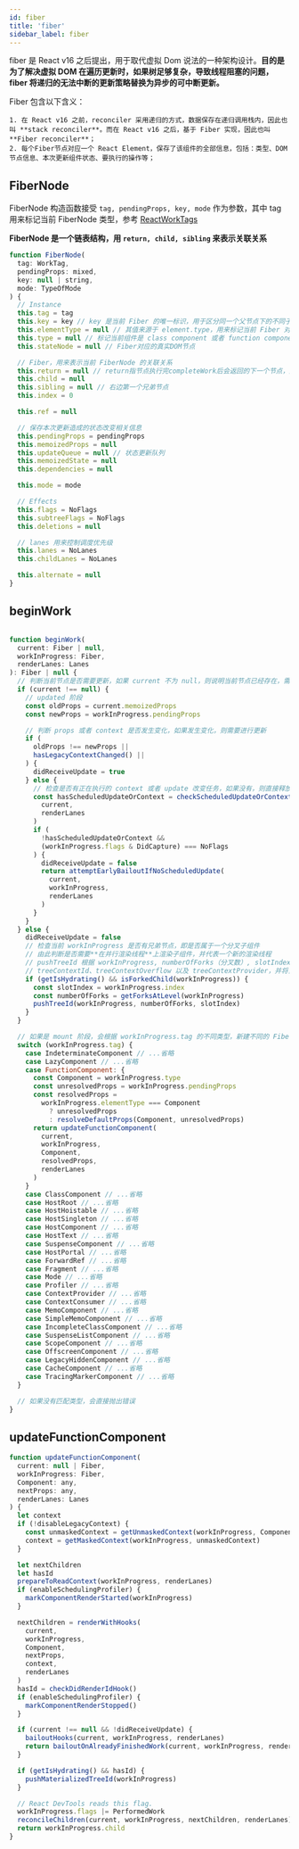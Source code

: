 ```yaml
---
id: fiber
title: 'fiber'
sidebar_label: fiber
---
```


fiber 是 React v16 之后提出，用于取代虚拟 Dom 说法的一种架构设计。**目的是为了解决虚拟 DOM 在遍历更新时，如果树足够复杂，导致线程阻塞的问题，fiber 将递归的无法中断的更新策略替换为异步的可中断更新。**

Fiber 包含以下含义：

    1. 在 React v16 之前，reconciler 采用递归的方式，数据保存在递归调用栈内，因此也叫 **stack reconciler**。而在 React v16 之后，基于 Fiber 实现，因此也叫 **Fiber reconciler**；
    2. 每个Fiber节点对应一个 React Element，保存了该组件的全部信息，包括：类型、DOM节点信息、本次更新组件状态、要执行的操作等；

## FiberNode

FiberNode 构造函数接受 `tag, pendingProps, key, mode` 作为参数，其中 tag 用来标记当前 FiberNode 类型，参考 [ReactWorkTags](https://github.com/facebook/react/blob/9e3b772b8cabbd8cadc7522ebe3dde3279e79d9e/packages/react-reconciler/src/ReactWorkTags.js)

**FiberNode 是一个链表结构，用 `return, child, sibling` 来表示关联关系**

```jsx title="packages/react-reconciler/src/ReactFiber.new.js"
function FiberNode(
  tag: WorkTag,
  pendingProps: mixed,
  key: null | string,
  mode: TypeOfMode
) {
  // Instance
  this.tag = tag
  this.key = key // key 是当前 Fiber 的唯一标识，用于区分同一个父节点下的不同子节点
  this.elementType = null // 其值来源于 element.type，用来标记当前 Fiber 对应的组件类型，大部分情况同type，某些情况不同，比如FunctionComponent使用React.memo包裹
  this.type = null // 标记当前组件是 class component 或者 function component，对于 FunctionComponent，指函数本身，对于ClassComponent，指class，对于HostComponent，指DOM节点tagName
  this.stateNode = null // Fiber对应的真实DOM节点

  // Fiber，用来表示当前 FiberNode 的关联关系
  this.return = null // return指节点执行完completeWork后会返回的下一个节点，通常为父节点
  this.child = null
  this.sibling = null // 右边第一个兄弟节点
  this.index = 0

  this.ref = null

  // 保存本次更新造成的状态改变相关信息
  this.pendingProps = pendingProps
  this.memoizedProps = null
  this.updateQueue = null // 状态更新队列
  this.memoizedState = null
  this.dependencies = null

  this.mode = mode

  // Effects
  this.flags = NoFlags
  this.subtreeFlags = NoFlags
  this.deletions = null

  // lanes 用来控制调度优先级
  this.lanes = NoLanes
  this.childLanes = NoLanes

  this.alternate = null
}
```

## beginWork

```js title="/packages/react-reconciler/src/ReactFiberBeginWork.js"

function beginWork(
  current: Fiber | null,
  workInProgress: Fiber,
  renderLanes: Lanes
): Fiber | null {
  // 判断当前节点是否需要更新，如果 current 不为 null，则说明当前节点已经存在，需要进行更新，否则需要进行创建
  if (current !== null) {
    // updated 阶段
    const oldProps = current.memoizedProps
    const newProps = workInProgress.pendingProps

    // 判断 props 或者 context 是否发生变化，如果发生变化，则需要进行更新
    if (
      oldProps !== newProps ||
      hasLegacyContextChanged() ||
    ) {
      didReceiveUpdate = true
    } else {
      // 检查是否有正在执行的 context 或者 update 改变任务，如果没有，则直接释放
      const hasScheduledUpdateOrContext = checkScheduledUpdateOrContext(
        current,
        renderLanes
      )
      if (
        !hasScheduledUpdateOrContext &&
        (workInProgress.flags & DidCapture) === NoFlags
      ) {
        didReceiveUpdate = false
        return attemptEarlyBailoutIfNoScheduledUpdate(
          current,
          workInProgress,
          renderLanes
        )
      }
    }
  } else {
    didReceiveUpdate = false
    // 检查当前 workInProgress 是否有兄弟节点，即是否属于一个分叉子组件
    // 由此判断是否需要**在并行渲染线程**上渲染子组件，并代表一个新的渲染线程
    // pushTreeId 根据 workInProgress, numberOfForks（分叉数）, slotIndex（槽索引）计算新的
    // treeContextId、treeContextOverflow 以及 treeContextProvider，并将当前的数据压入栈中
    if (getIsHydrating() && isForkedChild(workInProgress)) {
      const slotIndex = workInProgress.index
      const numberOfForks = getForksAtLevel(workInProgress)
      pushTreeId(workInProgress, numberOfForks, slotIndex)
    }
  }

  // 如果是 mount 阶段，会根据 workInProgress.tag 的不同类型，新建不同的 Fiber 节点
  switch (workInProgress.tag) {
    case IndeterminateComponent // ...省略
    case LazyComponent // ...省略
    case FunctionComponent: {
      const Component = workInProgress.type
      const unresolvedProps = workInProgress.pendingProps
      const resolvedProps =
        workInProgress.elementType === Component
          ? unresolvedProps
          : resolveDefaultProps(Component, unresolvedProps)
      return updateFunctionComponent(
        current,
        workInProgress,
        Component,
        resolvedProps,
        renderLanes
      )
    }
    case ClassComponent // ...省略
    case HostRoot // ...省略
    case HostHoistable // ...省略
    case HostSingleton // ...省略
    case HostComponent // ...省略
    case HostText // ...省略
    case SuspenseComponent // ...省略
    case HostPortal // ...省略
    case ForwardRef // ...省略
    case Fragment // ...省略
    case Mode // ...省略
    case Profiler // ...省略
    case ContextProvider // ...省略
    case ContextConsumer // ...省略
    case MemoComponent // ...省略
    case SimpleMemoComponent // ...省略
    case IncompleteClassComponent // ...省略
    case SuspenseListComponent // ...省略
    case ScopeComponent // ...省略
    case OffscreenComponent // ...省略
    case LegacyHiddenComponent // ...省略
    case CacheComponent // ...省略
    case TracingMarkerComponent // ...省略
  }

  // 如果没有匹配类型，会直接抛出错误
}

```

## updateFunctionComponent

```js title="/packages/react-reconciler/src/ReactFiberBeginWork.js"
function updateFunctionComponent(
  current: null | Fiber,
  workInProgress: Fiber,
  Component: any,
  nextProps: any,
  renderLanes: Lanes
) {
  let context
  if (!disableLegacyContext) {
    const unmaskedContext = getUnmaskedContext(workInProgress, Component, true)
    context = getMaskedContext(workInProgress, unmaskedContext)
  }

  let nextChildren
  let hasId
  prepareToReadContext(workInProgress, renderLanes)
  if (enableSchedulingProfiler) {
    markComponentRenderStarted(workInProgress)
  }

  nextChildren = renderWithHooks(
    current,
    workInProgress,
    Component,
    nextProps,
    context,
    renderLanes
  )
  hasId = checkDidRenderIdHook()
  if (enableSchedulingProfiler) {
    markComponentRenderStopped()
  }

  if (current !== null && !didReceiveUpdate) {
    bailoutHooks(current, workInProgress, renderLanes)
    return bailoutOnAlreadyFinishedWork(current, workInProgress, renderLanes)
  }

  if (getIsHydrating() && hasId) {
    pushMaterializedTreeId(workInProgress)
  }

  // React DevTools reads this flag.
  workInProgress.flags |= PerformedWork
  reconcileChildren(current, workInProgress, nextChildren, renderLanes)
  return workInProgress.child
}
```
